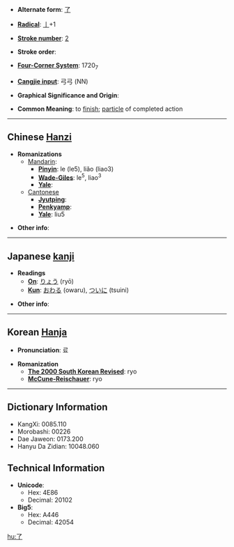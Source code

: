 * '''Alternate form''': [[了]]

* '''[[Wiktionary:Chinese radical index| Radical]]''': [[Wiktionary:Chinese radical index 亅|亅]]+1

* '''[[Wiktionary:Chinese total strokes index|Stroke number]]''': [[Wiktionary:Chinese total strokes index 2|2]]

* '''Stroke order''': 

* '''[[Wiktionary:Chinese four corner index|Four-Corner System]]''': 1720<sub>7</sub>

* '''[[Wiktionary:Chinese Cangjie index|Cangjie input]]''': 弓弓 (NN)

* '''Graphical Significance and Origin''': 

* '''Common Meaning''': to [[finish]]; [[particle]] of completed action

----

== Chinese [[Hanzi]] ==

* '''Romanizations'''
** [[Mandarin]]:
*** '''[[Pinyin]]''': le (le5), liǎo (liao3)
*** '''[[Wade-Giles]]''':  le<sup>5</sup>, liao<sup>3</sup>
*** '''[[Yale]]''': 
**[[Cantonese]]
***'''[[Jyutping]]''':
***'''[[Penkyamp]]''': 
***'''[[Yale]]''': liu5

* '''Other info''': 

----

== Japanese [[kanji]] ==

* '''Readings'''
** '''[[On]]''': [[りょう]] (ryō)
** '''[[Kun]]''': [[おわる]] (owaru), [[ついに]] (tsuini)

* '''Other info''':  

----

== Korean [[Hanja]] ==

* '''Pronunciation''': 료

* '''Romanization'''
** '''[[The 2000 South Korean Revised Romanization|The 2000 South Korean Revised]]''': ryo
** '''[[McCune-Reischauer]]''': ryo

----

== Dictionary Information ==

* KangXi: 0085.110
* Morobashi: 00226
* Dae Jaweon: 0173.200
* Hanyu Da Zidian: 10048.060

== Technical Information ==

* '''Unicode''':
** Hex: 4E86
** Decimal: 20102
* '''Big5''':
** Hex: A446
** Decimal: 42054

[[hu:了]]